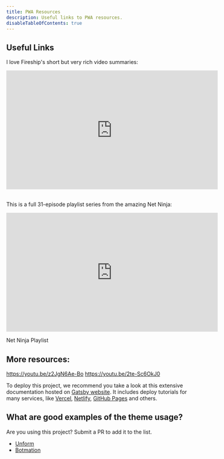 ```yaml
---
title: PWA Resources
description: Useful links to PWA resources.
disableTableOfContents: true
---
```


## Useful Links

I love Fireship's short but very rich video summaries:

<iframe
  width="560"
  height="315"
  src="https://www.youtube.com/embed/sFsRylCQblw"
  frameborder="0"
  allow="accelerometer; autoplay; clipboard-write; encrypted-media; gyroscope; picture-in-picture"
  allowfullscreen
></iframe>

<br />
<br />

This is a full 31-episode playlist series from the amazing Net Ninja:

<iframe
  width="560"
  height="315"
  src="https://www.youtube.com/embed/videoseries?list=PL4cUxeGkcC9gTxqJBcDmoi5Q2pzDusSL7"
  frameborder="0"
  allow="autoplay; encrypted-media"
  allowfullscreen
></iframe>

Net Ninja Playlist

## More resources:

https://youtu.be/z2JgN6Ae-Bo
https://youtu.be/2te-Sc6OkJ0

To deploy this project, we recommend you take a look at this extensive documentation
hosted on [Gatsby website](https://www.gatsbyjs.com/docs/deploying-and-hosting/). It
includes deploy tutorials for many services, like [Vercel](https://vercel.com/),
[Netlify](https://www.netlify.com/), [GitHub Pages](https://pages.github.com/) and others.

## What are good examples of the theme usage?

Are you using this project? Submit a PR to add it to the list.

- [Unform](https://unform.dev?utm_source=rocketseat_theme_docs)
- [Botmation](https://botmation.dev)
